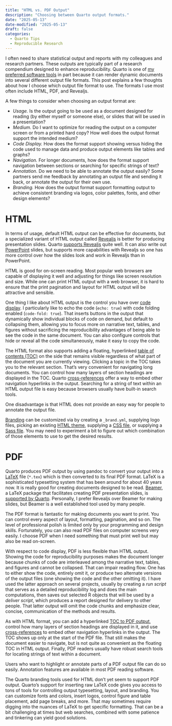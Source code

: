 ```yaml
---
title: "HTML vs. PDF Output"
description: "Choosing between Quarto output formats."
date: "2025-05-13"
date-modified: "2025-05-13"
draft: false
categories:
  - Quarto Tips
  - Reproducible Research
---
```


I often need to share statistical output and reports with my colleagues and 
research partners. These outputs are typically part of a research compendium 
designed to enhance reproducibility. Quarto is one of 
[my preferred software tools](https://sjpierce.github.io/rr_software.html)
in part because it can render dynamic documents into several different output 
file formats. This post explains a few thoughts about how I choose which output 
file format to use. The formats I use most often include HTML, PDF, and 
Revealjs. 

A few things to consider when choosing an output format are: 

- *Usage.* Is the output going to be used as a document designed for reading 
  (by either myself or someone else), or slides that will be used in a 
  presentation? 
- *Medium.* Do I want to optimize for reading the output on a computer screen or 
  from a printed hard copy? How well does the output format support the intended 
  medium? 
- *Code Display.* How does the format support showing versus hiding the code 
  used to manage data and produce output elements like tables and graphs?
- *Navigation.* For longer documents, how does the format support navigation 
  between sections or searching for specific strings of text? 
- *Annotation.* Do we need to be able to annotate the output easily? Some 
  partners send me feedback by annotating an output file and sending it back, or 
  annotate the output for their own use. 
- *Branding.* How does the output format support formatting output to achieve 
  consistent branding via logos, color palettes, fonts, and other design 
  elements? 

# HTML
In terms of usage, default HTML output can be effective for documents, but a 
specialized variant of HTML output called [Revealjs](https://revealjs.com/) is 
better for producing presentation slides. Quarto 
[supports Revealjs](https://quarto.org/docs/presentations/revealjs/) quite well. 
It can also write out 
[PowerPoint](https://quarto.org/docs/presentations/powerpoint.html) slides, but 
supports more capabilities with Revealjs so one has more control over how the 
slides look and work in Revealjs than in PowerPoint. 

HTML is good for on-screen reading. Most popular web browsers are capable of 
displaying it well and adjusting for things like screen resolution and size. 
While one can print HTML output with a web browser, it is hard to ensure that 
the print pagination and layout for HTML output will be attractive and sensible. 

One thing I like about HTML output is the control you have over 
[code display](https://quarto.org/docs/output-formats/html-code.html). I 
particularly like to echo the code (`echo: true`) with code folding enabled 
(`code-fold: true`). That inserts buttons in the output that dynamically show 
individual blocks of code on demand, but default to collapsing them, allowing 
you to focus more on narrative text, tables, and figures without sacrificing the
reproducibility advantages of being able to see the code in the same document.
You can also configure controls that hide or reveal all the code simultaneously,
make it easy to copy the code.

The HTML format also supports adding a floating, hyperlinked 
[table of contents (TOC)](https://quarto.org/docs/output-formats/html-basics.html#table-of-contents) 
on the side that remains visible regardless of what part of the document you are
currently viewing. Clicking a topic in the TOC takes you to the relevant
section. That's very convenient for navigating long documents. You can control
how many layers of section headings are displayed in the TOC. Quarto 
[cross-references](https://quarto.org/docs/authoring/cross-references.html) 
offer a way to embed other navigation hyperlinks in the output. Searching for a
string of text within an HTML output file is easy because browsers usually have 
built-in search tools. 


One disadvantage is that HTML does not provide an easy way for people to 
annotate the output file. 

[Branding](https://quarto.org/docs/authoring/brand.html) can be customized via 
by creating a `_brand.yml`, supplying logo files, picking an existing 
[HTML theme](https://quarto.org/docs/output-formats/html-themes.html), supplying 
a [CSS file](https://quarto.org/docs/visual-editor/content.html#css-styles), or 
supplying a 
[Sass file](https://quarto.org/docs/output-formats/html-themes-more.html). 
You may need to experiment a bit to figure out which combination of those 
elements to use to get the desired results. 

# PDF
Quarto produces PDF output by using pandoc to convert your output into a 
[LaTeX](https://www.latex-project.org/) file (`*.tex`) which is then converted 
to its final PDF format. LaTeX is a sophisticated typesetting system that has 
been around for about 40 years now. It is really good for creating documents 
designed to be read. [Beamer](https://github.com/josephwright/beamer), a LaTeX 
package that facilitates creating PDF presentation slides, is 
[supported by Quarto](https://quarto.org/docs/presentations/beamer.html). 
Personally, I prefer Revealjs over Beamer for making slides, but Beamer is a 
well established tool used by many people. 

The PDF format is fantastic for making documents you want to print. You can 
control every aspect of layout, formatting, pagination, and so on. The level of 
professional polish is limited only by your programming and design skills. 
Fortunately, you can also read PDF files on computer screens very easily. 
I choose PDF when I need something that must print well but may also be read 
on-screen. 

With respect to code display, PDF is less flexible than HTML output. Showing the 
code for reproducibility purposes makes the document longer because chunks of 
code are interleaved among the narrative text, tables, and figures and cannot be 
collapsed. That can impair reading flow. One has to either show the code, 
entirely omit it, or produce two alternate versions of the output files (one
showing the code and the other omitting it). I have used the latter approach on
several projects, usually by creating a *run script* that serves as a detailed
reproducibility log and does the main computations, then saves out selected R
objects that will be used by a *deliver script*, which produces a report
designed for delivery to other people. That latter output will omit the code 
chunks and emphasize clear, concise, communication of the methods and results. 

As with HTML format, you can add a hyperlinked [TOC to PDF output](https://quarto.org/docs/output-formats/pdf-basics.html#table-of-contents), 
control how many layers of section headings are displayed in it, and use 
[cross-references](https://quarto.org/docs/authoring/cross-references.html) 
to embed other navigation hyperlinks in the output. The TOC shows up only at the 
start of the PDF file. That still makes the document easier to navigate, but is
not quite as convenient as the floating TOC in HTML output. Finally, PDF readers 
usually have robust search tools for locating strings of text within a document.

Users who want to highlight or annotate parts of a PDF output file can do so 
easily. Annotation features are available in most PDF reading software. 

The Quarto branding tools used for HTML don't yet seem to support PDF output. 
Quarto's support for inserting raw LaTeX code gives you access to tons of tools 
for controlling output typesetting, layout, and branding. You can customize 
fonts and colors, insert logos, control figure and table placement, add page
breaks, and more. That may sometimes require digging into the nuances of LaTeX
to get specific formatting. That can be a bit challenging at times but web
searches, combined with some patience and tinkering can yield good solutions.
